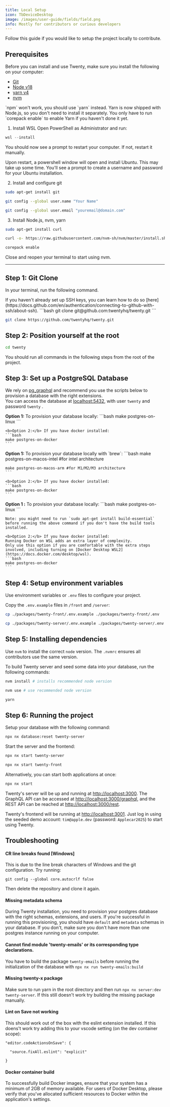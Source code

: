 ```yaml
---
title: Local Setup
icon: TbDeviceDesktop
image: /images/user-guide/fields/field.png
info: Mostly for contributors or curious developers
---
```



Follow this guide if you would like to setup the project locally to contribute.

## Prerequisites

<ArticleTabs label1="Linux and MacOS" label2="Windows (WSL)">
<ArticleTab>

Before you can install and use Twenty, make sure you install the following on your computer:
- [Git](https://git-scm.com/book/en/v2/Getting-Started-Installing-Git)
- [Node v18](https://nodejs.org/en/download) 
- [yarn v4](https://yarnpkg.com/getting-started/install)
- [nvm](https://github.com/nvm-sh/nvm/blob/master/README.md)

<ArticleWarning>
`npm` won't work, you should use `yarn` instead. Yarn is now shipped with Node.js, so you don't need to install it separately.
You only have to run `corepack enable` to enable Yarn if you haven't done it yet.
</ArticleWarning>

</ArticleTab>

<ArticleTab>

1. Install WSL
Open PowerShell as Administrator and run: 
```powershell
wsl --install
```
You should now see a prompt to restart your computer. If not, restart it manually.

Upon restart, a powershell window will open and install Ubuntu. This may take up some time.
You'll see a prompt to create a username and password for your Ubuntu installation.

2. Install and configure git

```bash
sudo apt-get install git

git config --global user.name "Your Name"

git config --global user.email "youremail@domain.com"
```

3. Install Node.js, nvm, yarn
```bash
sudo apt-get install curl

curl -o- https://raw.githubusercontent.com/nvm-sh/nvm/master/install.sh | bash

corepack enable
```
Close and reopen your terminal to start using nvm. 

</ArticleTab>
</ArticleTabs>

---

## Step 1: Git Clone

In your terminal, run the following command. 


<ArticleTabs label1="SSH (Recommended)" label2="HTTPS">
<ArticleTab>
If you haven't already set up SSH keys, you can learn how to do so [here](https://docs.github.com/en/authentication/connecting-to-github-with-ssh/about-ssh). 
```bash
git clone git@github.com:twentyhq/twenty.git
```
</ArticleTab>
<ArticleTab>

```bash
git clone https://github.com/twentyhq/twenty.git
```

</ArticleTab>
</ArticleTabs>

## Step 2: Position yourself at the root

```bash
cd twenty
```

You should run all commands in the following steps from the root of the project.

## Step 3: Set up a PostgreSQL Database
We rely on [pg_graphql](https://github.com/supabase/pg_graphql) and recommend you use the scripts below to provision a database with the right extensions.  
You can access the database at [localhost:5432](localhost:5432), with user `twenty` and password `twenty` .

<ArticleTabs label1="Linux" label2="Mac OS" label3="Windows (WSL)">
  <ArticleTab>
    <b>Option 1:</b> To provision your database locally:
    ```bash
    make postgres-on-linux
    ```

    <b>Option 2:</b> If you have docker installed:
    ```bash
    make postgres-on-docker
    ```
  </ArticleTab>
  <ArticleTab>
    <b>Option 1:</b> To provision your database locally with `brew`:
    ```bash
    make postgres-on-macos-intel #for intel architecture

    make postgres-on-macos-arm #for M1/M2/M3 architecture
    ```

    <b>Option 2:</b> If you have docker installed:
    ```bash
    make postgres-on-docker
    ```
  </ArticleTab>
  <ArticleTab>
    <b>Option 1 :</b> To provision your database locally:
    ```bash
    make postgres-on-linux
    ```

    Note: you might need to run `sudo apt-get install build-essential` before running the above command if you don't have the build tools installed.

    <b>Option 2:</b> If you have docker installed:  
    Running Docker on WSL adds an extra layer of complexity.
    Only use this option if you are comfortable with the extra steps involved, including turning on [Docker Desktop WSL2](https://docs.docker.com/desktop/wsl).
    ```bash
    make postgres-on-docker
    ```
  </ArticleTab>
</ArticleTabs>


## Step 4: Setup environment variables

Use environment variables or `.env` files to configure your project.

Copy the `.env.example` files in `/front` and `/server`:
```bash
cp ./packages/twenty-front/.env.example ./packages/twenty-front/.env

cp ./packages/twenty-server/.env.example ./packages/twenty-server/.env
```

## Step 5: Installing dependencies

<ArticleWarning>

Use `nvm` to install the correct `node` version. The `.nvmrc` ensures all contributors use the same version.

</ArticleWarning>

To build Twenty server and seed some data into your database, run the following commands:
```bash
nvm install # installs recommended node version

nvm use # use recommended node version

yarn
```

## Step 6: Running the project

Setup your database with the following command:
```bash
npx nx database:reset twenty-server
```

Start the server and the frontend:
```bash
npx nx start twenty-server

npx nx start twenty-front
```

Alternatively, you can start both applications at once:
```bash
npx nx start
```

Twenty's server will be up and running at [http://localhost:3000](http://localhost:3000). The GraphQL API can be accessed at [http://localhost:3000/graphql](http://localhost:3000/graphql), and the REST API can be reached at [http://localhost:3000/rest](http://localhost:3000/rest).

Twenty's frontend will be running at [http://localhost:3001](http://localhost:3001). Just log in using the seeded demo account: `tim@apple.dev` (password: `Applecar2025`) to start using Twenty.


## Troubleshooting

#### CR line breaks found [Windows]

This is due to the line break characters of Windows and the git configuration. Try running:

```
git config --global core.autocrlf false
```

Then delete the repository and clone it again.

#### Missing metadata schema

During Twenty installation, you need to provision your postgres database with the right schemas, extensions, and users.
If you're successful in running this provisioning, you should have `default` and `metadata` schemas in your database.
If you don't, make sure you don't have more than one postgres instance running on your computer.

#### Cannot find module 'twenty-emails' or its corresponding type declarations.

You have to build the package `twenty-emails` before running the initialization of the database with `npx nx run twenty-emails:build`

#### Missing twenty-x package

Make sure to run yarn in the root directory and then run `npx nx server:dev twenty-server`. If this still doesn't work try building the missing package manually.

#### Lint on Save not working

This should work out of the box with the eslint extension installed. If this doens't work try adding this to your vscode setting (on the dev container scope):

```
"editor.codeActionsOnSave": {

  "source.fixAll.eslint": "explicit"

}
```

#### Docker container build

To successfully build Docker images, ensure that your system has a minimum of 2GB of memory available. For users of Docker Desktop, please verify that you've allocated sufficient resources to Docker within the application's settings.

<ArticleEditContent></ArticleEditContent>